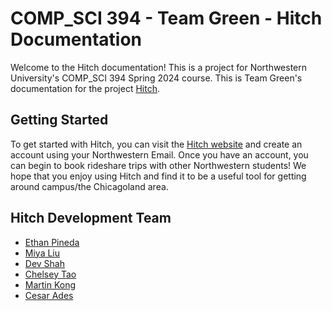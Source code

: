 # COMP_SCI 394 - Team Green - Hitch Documentation
 
Welcome to the Hitch documentation! This is a project for Northwestern University's COMP_SCI 394 Spring 2024 course. This is Team Green's documentation for the project [Hitch](https://cs394-42dec.web.app/). 

## Getting Started

To get started with Hitch, you can visit the [Hitch website](https://cs394-42dec.web.app/) and create an account using your Northwestern Email. Once you have an account, you can begin to book rideshare trips with other Northwestern students! We hope that you enjoy using Hitch and find it to be a useful tool for getting around campus/the Chicagoland area.

## Hitch Development Team

- [Ethan Pineda](https://www.linkedin.com/in/ethanpineda/)
- [Miya Liu](https://www.linkedin.com/in/miya-liu-0627/)
- [Dev Shah](https://www.linkedin.com/in/dev-chetan-shah/)
- [Chelsey Tao](https://www.linkedin.com/in/chelsey-tao-21b3a4257/)
- [Martin Kong](https://www.linkedin.com/in/martin-kong-6a153b223/)
- [Cesar Ades](https://www.linkedin.com/in/cesar-ades-393138189/)